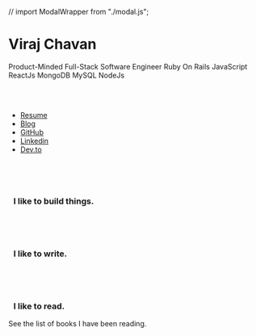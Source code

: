 // import ModalWrapper from "./modal.js";

<Banner>

# Viraj Chavan

Product-Minded Full-Stack Software Engineer
<Skill>Ruby On Rails</Skill>
<Skill>JavaScript</Skill>
<Skill>ReactJs</Skill>
<Skill>MongoDB</Skill>
<Skill>MySQL</Skill>
<Skill>NodeJs</Skill>

<br/><br/>

- <a href="/resume.pdf" target="_blank">Resume</a>
- [Blog](/blog)
- <a href="https://github.com/virajvchavan" target="_blank">GitHub</a>
- <a href="https://www.linkedin.com/in/virajvchavan/" target="_blank">Linkedin</a>
- <a href="https://dev.to/virajvchavan" target="_blank">Dev.to</a>


<div style="margin-top: 6em">
    <h3 style="margin-left: 10px;">I like to build things.</h3>
    <Projects />
</div>

<div style="margin-top: 6em">
    <h3 style="margin-left: 10px;">I like to write.</h3>
    <BlogIntros/>
</div>

<div style="margin-top: 6em">
    <h3 style="margin-left: 10px;">I like to read.</h3>
    <Link to="/readings" className="booksLink" style={{marginLeft: '20px', textDecoration: 'underline', fontSize: '16px'}}>See the list of books I have been reading.</Link>
</div>

</Banner>

